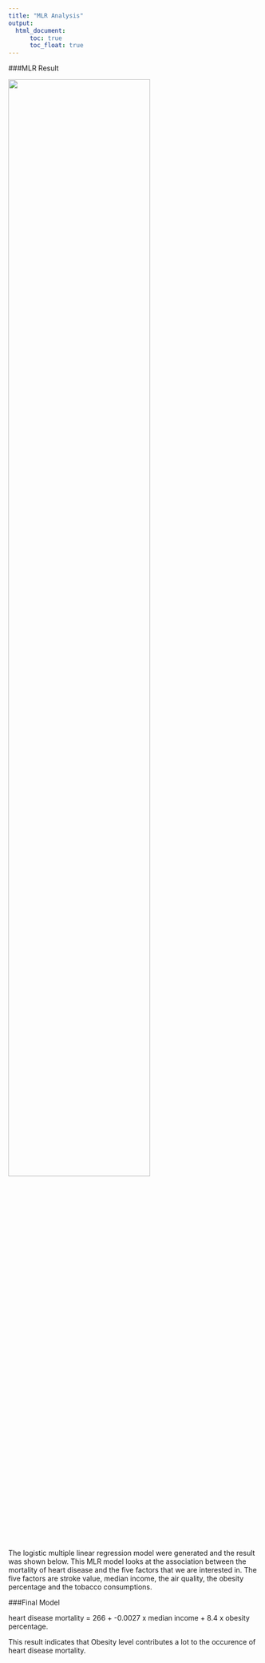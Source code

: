 ```yaml
---
title: "MLR Analysis"
output: 
  html_document:
      toc: true
      toc_float: true
---
```



###MLR Result

<img src="image/mlr.png" style="width:75%">

The logistic multiple linear regression model were generated and the result was shown below. This MLR model looks at the association between the mortality of heart disease and the five factors that we are interested in. The five factors are stroke value, median income, the air quality, the obesity percentage and the tobacco consumptions. 

###Final Model

heart disease mortality = 266 + -0.0027 x median income + 8.4 x obesity percentage. 

This result indicates that Obesity level contributes a lot to the occurence of heart disease mortality. 
